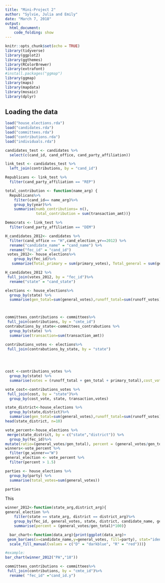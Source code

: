 ```yaml
---
title: "Mini-Project 2"
author: "Sylvie, Julia and Emily"
date: "March 7, 2018"
output: 
  html_document:
    code_folding: show
---
```

```r
knitr::opts_chunk$set(echo = TRUE)
library(tidyverse)
library(ggplot2)
library(ggthemes)
library(RColorBrewer)
library(extrafont)
#install.packages("ggmap")
library(ggmap)
library(maps)
library(mapdata)
library(mosaic)
library(dplyr)
```

## Loading the data

```r
load("house_elections.rda")
load("candidates.rda")
load("committees.rda")
load("contributions.rda")
load("individuals.rda")
```
 


```r
candidates_test <- candidates %>%
  select(c(cand_id, cand_office, cand_party_affiliation))

link_test <- candidates_test %>%
  left_join(contributions, by = "cand_id")

Republicans <- link_test %>%
  filter(cand_party_affiliation == "REP")
```

```r
total_contribution <- function(name_arg) {
  Republicans%>%
    filter(cand_id== name_arg)%>%
    group_by(year)%>%
    summarise(numb_contributions= n(),
              total_contribution = sum(transaction_amt))}
```

```r
Democrats <- link_test %>%
  filter(cand_party_affiliation == "DEM")

```


```r
H_candidates_2012<- candidates %>%
  filter(cand_office == "H",cand_election_yr==2012) %>%
  rename("candidate_name" = "cand_name") %>%
  rename("fec_id" = "cand_id") 
 votes_2012<- house_elections%>%
    group_by(fec_id)%>%
   summarize(Total_primary = sum(primary_votes), Total_general = sum(general_votes))
```

```r
H_candidates_2012 %>%
 full_join(votes_2012, by = "fec_id")%>% 
  rename("state" = "cand_state")
```


```r
elections <- house_elections%>%
  group_by(state) %>%
  summarise(gen_total=sum(general_votes),runoff_total=sum(runoff_votes), primary_total = sum(primary_votes))



committees_contributions <- committees%>%
 full_join(contributions, by = "cmte_id")
contrabutions_by_state<-committees_contrabutions %>%
  group_by(state) %>%
  summarise(transaction=sum(transaction_amt))  

contributions_votes <- elections%>%
 full_join(contrabutions_by_state, by = "state")

 
 
```


```r
cost <-contributions_votes %>%
  group_by(state) %>%
  summarise(votes = (runoff_total + gen_total + primary_total),cost_vote = transaction/votes)

vote_cost<-contributions_votes %>%
 full_join(cost, by = "state")%>%
  group_by(cost_vote, state, transaction,votes)
```



```r
state_district<-house_elections %>%
  group_by(state,district)%>%
  summarise(gen_total=sum(general_votes),runoff_total=sum(runoff_votes), primary_total = sum(primary_votes))
head(state_district, n=10)

vote_percent<-house_elections %>%
 merge(state_district, by = c("state","district")) %>%
  group_by(fec_id)%>%
mutate(ratio=(general_votes/gen_total), percent = (general_votes/gen_total)*100) 
winners<-vote_percent %>% 
  filter(ge_winner=="W")
general_election <- vote_percent %>%
  filter(percent > 1.5)

parties <- house_elections %>%
  group_by(party) %>%
  summarise(total_votes=sum(general_votes))

parties
```


{This function helps you pick out certain rows, it tells you the election results based on district and state}
```r
winner_2012<-function(state_arg,district_arg){
general_election %>%
    filter(state == state_arg, district == district_arg)%>%
    group_by(fec_id, general_votes, state, district, candidate_name, gen_total, party,incumbent)%>%
    summarise(percent = (general_votes/gen_total)*100)}

  bar_chart<-function(data_arg){print(ggplot(data_arg)+
 geom_bar(aes(x=candidate_name,y=general_votes, fill=party), stat="identity")+ 
  scale_fill_manual(values = c("D" = "darkblue", "R" = "red")))}

#example:
bar_chart(winner_2012("PA","18")) 


```



```r

committees_contributions <- committees%>%
 full_join(contributions, by = "cmte_id")%>%
  rename( "fec_id" ="cand_id.y")




```








